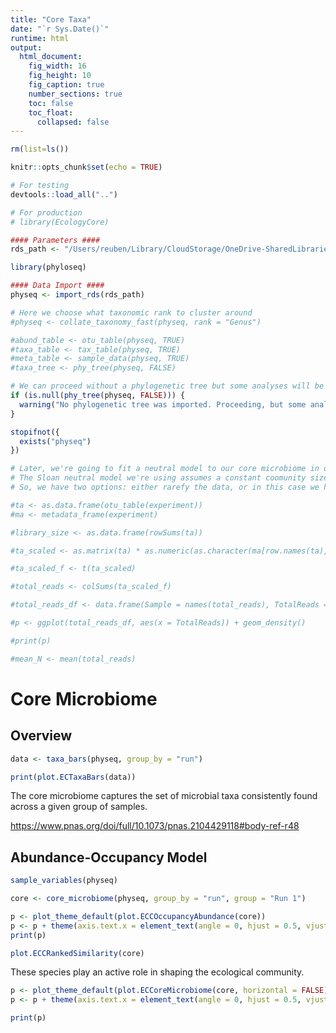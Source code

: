 ```yaml
---
title: "Core Taxa"
date: "`r Sys.Date()`"
runtime: html
output: 
  html_document:
    fig_width: 16
    fig_height: 10
    fig_caption: true
    number_sections: true
    toc: false
    toc_float:
      collapsed: false
---
```


```r
rm(list=ls())

knitr::opts_chunk$set(echo = TRUE)

# For testing
devtools::load_all("..")

# For production
# library(EcologyCore)
```

```r
#### Parameters ####
rds_path <- "/Users/reuben/Library/CloudStorage/OneDrive-SharedLibraries-CranfieldUniversity/Sophie Bretagne - Shared/data/experiment_genus.rds"
```

```r
library(phyloseq)

#### Data Import ####
physeq <- import_rds(rds_path)

# Here we choose what taxonomic rank to cluster around
#physeq <- collate_taxonomy_fast(physeq, rank = "Genus")

#abund_table <- otu_table(physeq, TRUE)
#taxa_table <- tax_table(physeq, TRUE)
#meta_table <- sample_data(physeq, TRUE)
#taxa_tree <- phy_tree(physeq, FALSE)

# We can proceed without a phylogenetic tree but some analyses will be unavailable
if (is.null(phy_tree(physeq, FALSE))) {
  warning("No phylogenetic tree was imported. Proceeding, but some analyses may be unavailable.")
}
```

```r
stopifnot({
  exists("physeq")
})
```

```r
# Later, we're going to fit a neutral model to our core microbiome in order to see which members are selected for deterministically
# The Sloan neutral model we're using assumes a constant coomunity size (N), but library sizes can vary by orders of magnitude between samples
# So, we have two options: either rarefy the data, or in this case we have total microbial count data in the form of 16S qPCR results, which we can use to give us a mean value for microbial counts

#ta <- as.data.frame(otu_table(experiment))
#ma <- metadata_frame(experiment)

#library_size <- as.data.frame(rowSums(ta))

#ta_scaled <- as.matrix(ta) * as.numeric(as.character(ma[row.names(ta), "qPCR_16S_per_ml"])) / as.numeric(as.character(library_size[row.names(library_size), "rowSums(ta)"]))

#ta_scaled_f <- t(ta_scaled)

#total_reads <- colSums(ta_scaled_f)

#total_reads_df <- data.frame(Sample = names(total_reads), TotalReads = total_reads)

#p <- ggplot(total_reads_df, aes(x = TotalReads)) + geom_density()

#print(p)

#mean_N <- mean(total_reads)
```

# Core Microbiome

## Overview

```r
data <- taxa_bars(physeq, group_by = "run")

print(plot.ECTaxaBars(data))
```

The core microbiome captures the set of microbial taxa consistently found across a given group of samples.

<https://www.pnas.org/doi/full/10.1073/pnas.2104429118#body-ref-r48>

## Abundance-Occupancy Model

```r
sample_variables(physeq)

core <- core_microbiome(physeq, group_by = "run", group = "Run 1")
```

```r
p <- plot_theme_default(plot.ECCOccupancyAbundance(core))
p <- p + theme(axis.text.x = element_text(angle = 0, hjust = 0.5, vjust = 0.5), legend.title = element_text(size = 12))
print(p)
```

```r
plot.ECCRankedSimilarity(core)
```

These species play an active role in shaping the ecological community.

```r
p <- plot_theme_default(plot.ECCoreMicrobiome(core, horizontal = FALSE))
p <- p + theme(axis.text.x = element_text(angle = 0, hjust = 0.5, vjust = 0.5), legend.title = element_text(size = 12))

print(p)
```
